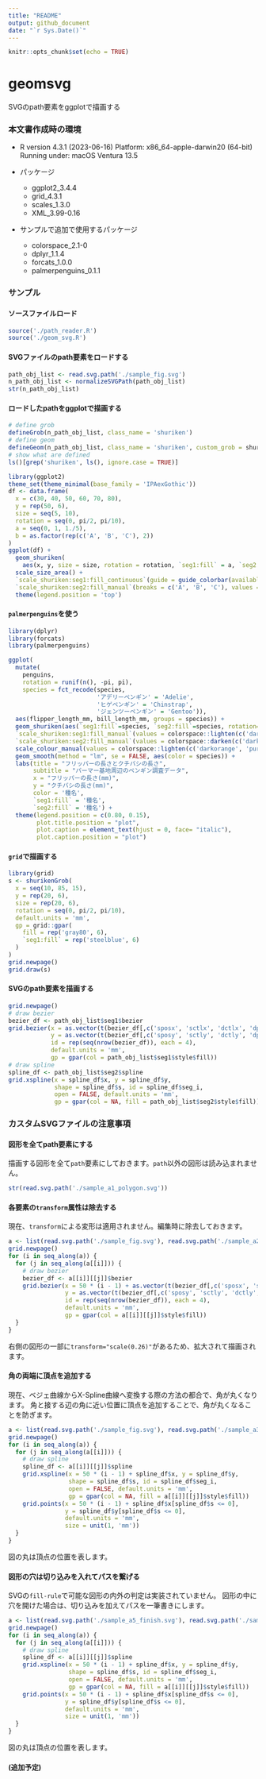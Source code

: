 ```yaml
---
title: "README"
output: github_document
date: "`r Sys.Date()`"
---
```


```r
knitr::opts_chunk$set(echo = TRUE)
```

# geomsvg

SVGのpath要素をggplotで描画する

### 本文書作成時の環境

- R version 4.3.1 (2023-06-16)
  Platform: x86_64-apple-darwin20 (64-bit)
  Running under: macOS Ventura 13.5

- パッケージ
  - ggplot2_3.4.4
  - grid_4.3.1
  - scales_1.3.0
  - XML_3.99-0.16

- サンプルで追加で使用するパッケージ
  - colorspace_2.1-0
  - dplyr_1.1.4
  - forcats_1.0.0
  - palmerpenguins_0.1.1


### サンプル

#### ソースファイルロード

```r
source('./path_reader.R')
source('./geom_svg.R')
```

#### SVGファイルのpath要素をロードする

```r
path_obj_list <- read.svg.path('./sample_fig.svg')
n_path_obj_list <- normalizeSVGPath(path_obj_list)
str(n_path_obj_list)
```


#### ロードしたpathをggplotで描画する

```r
# define grob
defineGrob(n_path_obj_list, class_name = 'shuriken')
# define geom
defineGeom(n_path_obj_list, class_name = 'shuriken', custom_grob = shurikenGrob)
# show what are defined
ls()[grep('shuriken', ls(), ignore.case = TRUE)]

library(ggplot2)
theme_set(theme_minimal(base_family = 'IPAexGothic'))
df <- data.frame(
  x = c(30, 40, 50, 60, 70, 80),
  y = rep(50, 6),
  size = seq(5, 10),
  rotation = seq(0, pi/2, pi/10),
  a = seq(0, 1, 1./5),
  b = as.factor(rep(c('A', 'B', 'C'), 2))
)
ggplot(df) +
  geom_shuriken(
    aes(x, y, size = size, rotation = rotation, `seg1:fill` = a, `seg2:fill` = b)) +
  scale_size_area() +
  `scale_shuriken:seg1:fill_continuous`(guide = guide_colorbar(available_aes = 'seg1:fill')) +
  `scale_shuriken:seg2:fill_manual`(breaks = c('A', 'B', 'C'), values = c('darkorange1', 'forestgreen', 'royalblue')) +
  theme(legend.position = 'top')
```


#### `palmerpenguins`を使う

```r
library(dplyr)
library(forcats)
library(palmerpenguins)

ggplot(
  mutate(
    penguins,
    rotation = runif(n(), -pi, pi),
    species = fct_recode(species,
                         'アデリーペンギン' = 'Adelie',
                         'ヒゲペンギン' = 'Chinstrap',
                         'ジェンツーペンギン' = 'Gentoo')),
  aes(flipper_length_mm, bill_length_mm, groups = species)) +
  geom_shuriken(aes(`seg1:fill`=species, `seg2:fill`=species, rotation=rotation), na.rm = TRUE) +
  `scale_shuriken:seg1:fill_manual`(values = colorspace::lighten(c('darkorange', 'purple', 'cyan4'), amount = 0.1)) +
  `scale_shuriken:seg2:fill_manual`(values = colorspace::darken(c('darkorange', 'purple', 'cyan4'), amount = 0.1)) +
  scale_colour_manual(values = colorspace::lighten(c('darkorange', 'purple', 'cyan4'), amount = 0.4)) +
  geom_smooth(method = "lm", se = FALSE, aes(color = species)) +
  labs(title = "フリッパーの長さとクチバシの長さ",
       subtitle = "パーマー基地周辺のペンギン調査データ",
       x = "フリッパーの長さ(mm)",
       y = "クチバシの長さ(mm)",
       color = '種名',
       `seg1:fill` = '種名',
       `seg2:fill` = '種名') +
  theme(legend.position = c(0.80, 0.15),
        plot.title.position = "plot",
        plot.caption = element_text(hjust = 0, face= "italic"),
        plot.caption.position = "plot")
```


#### `grid`で描画する

```r
library(grid)
s <- shurikenGrob(
  x = seq(10, 85, 15),
  y = rep(20, 6),
  size = rep(20, 6),
  rotation = seq(0, pi/2, pi/10),
  default.units = 'mm',
  gp = grid::gpar(
    fill = rep('gray80', 6),
    `seg1:fill` = rep('steelblue', 6)
  )
)
grid.newpage()
grid.draw(s)
```


#### SVGのpath要素を描画する

```r
grid.newpage()
# draw bezier
bezier_df <- path_obj_list$seg1$bezier
grid.bezier(x = as.vector(t(bezier_df[,c('sposx', 'sctlx', 'dctlx', 'dposx')])),
            y = as.vector(t(bezier_df[,c('sposy', 'sctly', 'dctly', 'dposy')])),
            id = rep(seq(nrow(bezier_df)), each = 4),
            default.units = 'mm',
            gp = gpar(col = path_obj_list$seg1$style$fill))
# draw spline
spline_df <- path_obj_list$seg2$spline
grid.xspline(x = spline_df$x, y = spline_df$y,
             shape = spline_df$s, id = spline_df$seg_i,
             open = FALSE, default.units = 'mm',
             gp = gpar(col = NA, fill = path_obj_list$seg2$style$fill))
```


### カスタムSVGファイルの注意事項

#### 図形を全てpath要素にする

描画する図形を全て`path`要素にしておきます。`path`以外の図形は読み込まれません。

```r
str(read.svg.path('./sample_a1_polygon.svg'))
```

#### 各要素の`transform`属性は除去する

現在、`transform`による変形は適用されません。編集時に除去しておきます。

```r
a <- list(read.svg.path('./sample_fig.svg'), read.svg.path('./sample_a2_transform.svg'))
grid.newpage()
for (i in seq_along(a)) {
  for (j in seq_along(a[[i]])) {
    # draw bezier
    bezier_df <- a[[i]][[j]]$bezier
    grid.bezier(x = 50 * (i - 1) + as.vector(t(bezier_df[,c('sposx', 'sctlx', 'dctlx', 'dposx')])),
                y = as.vector(t(bezier_df[,c('sposy', 'sctly', 'dctly', 'dposy')])),
                id = rep(seq(nrow(bezier_df)), each = 4),
                default.units = 'mm',
                gp = gpar(col = a[[i]][[j]]$style$fill))
  }
}
```

右側の図形の一部に`transform="scale(0.26)"`があるため、拡大されて描画されます。


#### 角の両端に頂点を追加する

現在、ベジェ曲線からX-Spline曲線へ変換する際の方法の都合で、角が丸くなります。
角と接する辺の角に近い位置に頂点を追加することで、角が丸くなることを防ぎます。

```r
a <- list(read.svg.path('./sample_fig.svg'), read.svg.path('./sample_a3_sharp.svg'))
grid.newpage()
for (i in seq_along(a)) {
  for (j in seq_along(a[[i]])) {
    # draw spline
    spline_df <- a[[i]][[j]]$spline
    grid.xspline(x = 50 * (i - 1) + spline_df$x, y = spline_df$y,
                 shape = spline_df$s, id = spline_df$seg_i,
                 open = FALSE, default.units = 'mm',
                 gp = gpar(col = NA, fill = a[[i]][[j]]$style$fill))
    grid.points(x = 50 * (i - 1) + spline_df$x[spline_df$s <= 0],
                y = spline_df$y[spline_df$s <= 0],
                default.units = 'mm',
                size = unit(1, 'mm'))
  }
}
```

図の丸は頂点の位置を表します。

#### 図形の穴は切り込みを入れてパスを繋げる

SVGの`fill-rule`で可能な図形の内外の判定は実装されていません。
図形の中に穴を開けた場合は、切り込みを加えてパスを一筆書きにします。

```r
a <- list(read.svg.path('./sample_a5_finish.svg'), read.svg.path('./sample_a4_hole.svg'))
grid.newpage()
for (i in seq_along(a)) {
  for (j in seq_along(a[[i]])) {
    # draw spline
    spline_df <- a[[i]][[j]]$spline
    grid.xspline(x = 50 * (i - 1) + spline_df$x, y = spline_df$y,
                 shape = spline_df$s, id = spline_df$seg_i,
                 open = FALSE, default.units = 'mm',
                 gp = gpar(col = NA, fill = a[[i]][[j]]$style$fill))
    grid.points(x = 50 * (i - 1) + spline_df$x[spline_df$s <= 0],
                y = spline_df$y[spline_df$s <= 0],
                default.units = 'mm',
                size = unit(1, 'mm'))
  }
}
```

図の丸は頂点の位置を表します。

#### (追加予定)
